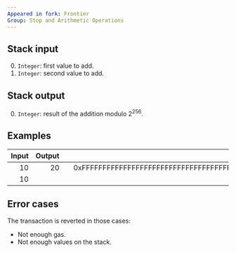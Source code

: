 ```yaml
---
Appeared in fork: Frontier
Group: Stop and Arithmetic Operations
---
```


## Stack input

0. `Integer`: first value to add.
1. `Integer`: second value to add.

## Stack output

0. `Integer`: result of the addition modulo 2<sup>256</sup>.

## Examples

| Input | Output | | Input | Output |
|------:|-------:|-|------:|-------:|
| 10 | 20 | | 0xFFFFFFFFFFFFFFFFFFFFFFFFFFFFFFFFFFFFFFFFFFFFFFFFFFFFFFFFFFFFFFFF | 0 |
| 10 | | | 1 | |

## Error cases

The transaction is reverted in those cases:
- Not enough gas.
- Not enough values on the stack.
